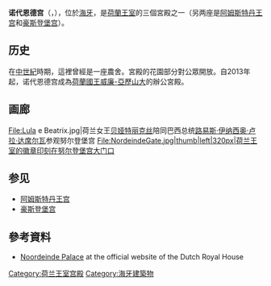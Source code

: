 {{Infobox building
| name                = 诺代恩德宫
| native_name         = Paleis Noordeinde
| former_names        = 
| image               = Noordeinde Palace.jpg
| caption             = 2006年宫殿外貌
| map_type            = 
| building_type       = 办公[[宫殿|宫殿]]
| architectural_style = [[荷兰古典主义|荷兰古典主义]]
| structural_system   = 
| cost                = 
| location            = [[荷兰|荷兰]][[海牙|海牙]]
| address             = Noordeinde 64
| client              = 
| owner               = 
| current_tenants     = [[威廉-亚历山大_(荷兰)|威廉-亚历山大]]
| landlord            = 
| coordinates         = {{coord|52.080833|4.306111|display=inline}}
| start_date          = 
| completion_date     = 
| inauguration_date   =
| demolition_date     = 
| destruction_date    =
| height              = 
| diameter            = 
| other_dimensions    = 
| floor_count         = 
| floor_area          = 
| main_contractor     = 
| architect           = 
| structural_engineer = 
| services_engineer   = 
| civil_engineer      = 
| other_designers     = 
| quantity_surveyor   = 
| awards              = 
| references          = 
}}
'''诺代恩德宫'''（{{lang-nl|'''Paleis Noordeinde'''}}，{{IPA-nl|paːˌlɛis noːrtˈɛində|lang|Nl-noordeinde.ogg}}），位於[[海牙|海牙]]，是[[奧蘭治-拿騷王朝|荷蘭王室]]的三個宮殿之一（另两座是[[阿姆斯特丹王宫|阿姆斯特丹王宫]]和[[豪斯登堡宫|豪斯登堡宫]]）。

==历史==
在[[中世紀|中世紀]]時期，這裡曾經是一座農舍。宮殿的花園部分對公眾開放。自2013年起，诺代恩德宫成為[[荷蘭國王|荷蘭國王]][[威廉-亞歷山大_(荷蘭)|威廉-亞歷山大]]的辦公宮殿。

==画廊==
<gallery>
File:Lula e Beatrix.jpg|荷兰女王[[贝娅特丽克丝_(荷兰)|贝娅特丽克丝]]陪同巴西总统[[路易斯·伊纳西奥·卢拉·达席尔瓦|路易斯·伊纳西奥·卢拉·达席尔瓦]]参观努尔登堡宫
File:NordeindeGate.jpg|thumb|left|320px|荷兰王室的徽章印刻在努尔登堡宫大门口
</gallery>

==参见==
*[[阿姆斯特丹王宫|阿姆斯特丹王宫]]
*[[豪斯登堡宫|豪斯登堡宫]]

==參考資料==
{{Commons category|Noordeinde Palace}}
*[https://web.archive.org/web/20150107084325/http://www.koninklijkhuis.nl/globale-paginas/taalrubrieken/english/palaces/noordeinde-palace/ Noordeinde Palace] at the official website of the Dutch Royal House
{{Coord|52.081|4.306|display=title}}
{{荷兰王宫}}
[[Category:荷兰王室宫殿|Category:荷兰王室宫殿]]
[[Category:海牙建築物|Category:海牙建築物]]